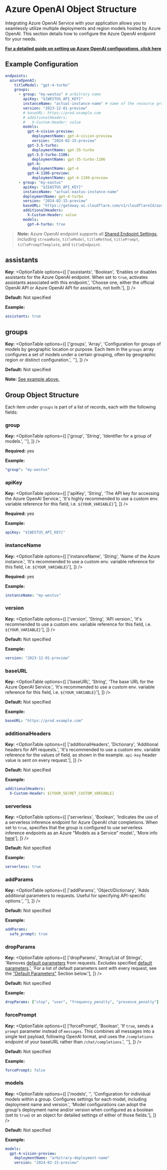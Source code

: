 # Azure OpenAI Object Structure

Integrating Azure OpenAI Service with your application allows you to seamlessly utilize multiple deployments and region models hosted by Azure OpenAI. This section details how to configure the Azure OpenAI endpoint for your needs. 

**[For a detailed guide on setting up Azure OpenAI configurations, click here](/docs/configuration/azure)**

## Example Configuration

```yaml filename="Example Azure OpenAI Object Structure"
endpoints:
  azureOpenAI:
    titleModel: "gpt-4-turbo"
    groups:
      - group: "my-westus" # arbitrary name
        apiKey: "${WESTUS_API_KEY}"
        instanceName: "actual-instance-name" # name of the resource group or instance
        version: "2023-12-01-preview"
        # baseURL: https://prod.example.com
        # additionalHeaders:
        #   X-Custom-Header: value
        models:
          gpt-4-vision-preview:
            deploymentName: gpt-4-vision-preview
            version: "2024-02-15-preview"
          gpt-3.5-turbo:
            deploymentName: gpt-35-turbo
          gpt-3.5-turbo-1106:
            deploymentName: gpt-35-turbo-1106
          gpt-4:
            deploymentName: gpt-4
          gpt-4-1106-preview:
            deploymentName: gpt-4-1106-preview
      - group: "my-eastus"
        apiKey: "${EASTUS_API_KEY}"
        instanceName: "actual-eastus-instance-name"
        deploymentName: gpt-4-turbo
        version: "2024-02-15-preview"
        baseURL: "https://gateway.ai.cloudflare.com/v1/cloudflareId/azure/azure-openai/${INSTANCE_NAME}/${DEPLOYMENT_NAME}" # uses env variables
        additionalHeaders:
          X-Custom-Header: value
        models:
          gpt-4-turbo: true
```

> **Note:** Azure OpenAI endpoint supports all [Shared Endpoint Settings](/docs/configuration/librechat_yaml/object_structure/shared_endpoint_settings), including `streamRate`, `titleModel`, `titleMethod`, `titlePrompt`, `titlePromptTemplate`, and `titleEndpoint`.

## assistants

**Key:**
<OptionTable
  options={[
    ['assistants', 'Boolean', 'Enables or disables assistants for the Azure OpenAI endpoint. When set to `true`, activates assistants associated with this endpoint.', 'Choose one, either the official OpenAI API or Azure OpenAI API for assistants, not both.'],
  ]}
/>

**Default:** Not specified

**Example:**
```yaml filename="endpoints / azureOpenAI / assistants"
assistants: true
```

## groups

**Key:**
<OptionTable
  options={[
    ['groups', 'Array', 'Configuration for groups of models by geographic location or purpose. Each item in the `groups` array configures a set of models under a certain grouping, often by geographic region or distinct configuration.', ''],
  ]}
/>

**Default:** Not specified

**Note:** [See example above.](#example-configuration)


## Group Object Structure

Each item under `groups` is part of a list of records, each with the following fields:

### group

**Key:**
<OptionTable
  options={[
    ['group', 'String', 'Identifier for a group of models.', ''],
  ]}
/>

**Required:** yes

**Example:**
```yaml filename="endpoints / azureOpenAI / groups / {group_item} / group"
"group": "my-westus"
```

### apiKey

**Key:**
<OptionTable
  options={[
    ['apiKey', 'String', 'The API key for accessing the Azure OpenAI Service.', 'It\'s highly recommended to use a custom env. variable reference for this field, i.e. `${YOUR_VARIABLE}`'],
  ]}
/>

**Required:** yes

**Example:**
```yaml filename="endpoints / azureOpenAI / groups / {group_item} / apiKey"
apiKey: "${WESTUS_API_KEY}"
```

### instanceName

**Key:**
<OptionTable
  options={[
    ['instanceName', 'String', 'Name of the Azure instance.', 'It\'s recommended to use a custom env. variable reference for this field, i.e. `${YOUR_VARIABLE}`'],
  ]}
/>

**Required:** yes

**Example:**
```yaml filename="endpoints / azureOpenAI / groups / {group_item} / instanceName"
instanceName: "my-westus"
```


### version

**Key:**
<OptionTable
  options={[
    ['version', 'String', 'API version.', 'It\'s recommended to use a custom env. variable reference for this field, i.e. `${YOUR_VARIABLE}`'],
  ]}
/>

**Default:** Not specified

**Example:**
```yaml filename="endpoints / azureOpenAI / groups / {group_item} / version"
version: "2023-12-01-preview"
```

### baseURL

**Key:**
<OptionTable
  options={[
    ['baseURL', 'String', 'The base URL for the Azure OpenAI Service.', 'It\'s recommended to use a custom env. variable reference for this field, i.e. `${YOUR_VARIABLE}`'],
  ]}
/>

**Default:** Not specified

**Example:**
```yaml filename="endpoints / azureOpenAI / groups / {group_item} / baseURL"
baseURL: "https://prod.example.com"
```

### additionalHeaders

**Key:**
<OptionTable
  options={[
    ['additionalHeaders', 'Dictionary', 'Additional headers for API requests.', 'It\'s recommended to use a custom env. variable reference for the values of field, as shown in the example. `api-key` header value is sent on every request.'],
  ]}
/>

**Default:** Not specified

**Example:**
```yaml filename="endpoints / azureOpenAI / groups / {group_item} / additionalHeaders"
additionalHeaders:
  X-Custom-Header: ${YOUR_SECRET_CUSTOM_VARIABLE}
```

### serverless

**Key:**
<OptionTable
  options={[
    ['serverless', 'Boolean', 'Indicates the use of a serverless inference endpoint for Azure OpenAI chat completions. When set to `true`, specifies that the group is configured to use serverless inference endpoints as an Azure "Models as a Service" model.', 'More info [here](./azure_openai.md#serverless-inference-endpoints)'],
  ]}
/>

**Default:** Not specified

**Example:**
```yaml filename="endpoints / azureOpenAI / groups / {group_item} / serverless"
serverless: true
```

### addParams

**Key:**
<OptionTable
  options={[
    ['addParams', 'Object/Dictionary', 'Adds additional parameters to requests. Useful for specifying API-specific options.', ''],
  ]}
/>

**Default:** Not specified

**Example:**
```yaml filename="endpoints / azureOpenAI / groups / {group_item} / addParams"
addParams:
  safe_prompt: true
```

### dropParams

**Key:**
<OptionTable
  options={[
    ['dropParams', 'Array/List of Strings', 'Removes [default parameters](#default-parameters) from requests. Excludes specified [default parameters](#default-parameters).', 'For a list of default parameters sent with every request, see the ["Default Parameters"](#default-parameters) Section below.'],
  ]}
/>

**Default:** Not specified

**Example:**
```yaml filename="endpoints / azureOpenAI / groups / {group_item} / dropParams"
dropParams: ["stop", "user", "frequency_penalty", "presence_penalty"]
```

### forcePrompt

**Key:**
<OptionTable
  options={[
    ['forcePrompt', 'Boolean', 'If `true`, sends a `prompt` parameter instead of `messages`. This combines all messages into a single text payload, following OpenAI format, and uses the `/completions` endpoint of your baseURL rather than `/chat/completions`.', ''],
  ]}
/>

**Default:** Not specified

**Example:**
```yaml filename="endpoints / azureOpenAI / groups / {group_item} / forcePrompt"
forcePrompt: false
```

### models

**Key:**
<OptionTable
  options={[
    ['models', '', 'Configuration for individual models within a group. Configures settings for each model, including deployment name and version.', 'Model configurations can adopt the group\'s deployment name and/or version when configured as a boolean (set to `true`) or an object for detailed settings of either of those fields.'],
  ]}
/>

**Default:** Not specified

**Example:**
```yaml filename="endpoints / azureOpenAI / groups / {group_item} / models"
models:
  gpt-4-vision-preview: 
    deploymentName: "arbitrary-deployment-name"
    version: "2024-02-15-preview"
```
